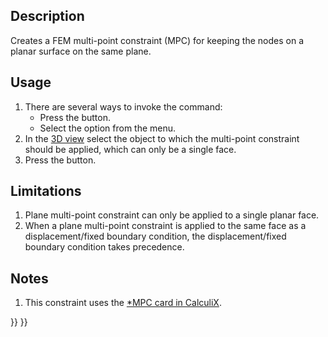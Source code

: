 <languages/>

{{Docnav
|[[FEM_ConstraintFlowVelocity|Constraint flow velocity]]
|[[FEM_ConstraintSectionPrint|Constraint section print]]
|[[FEM_Workbench|FEM]]
|IconL=FEM_ConstraintFlowVelocity.svg
|IconR=FEM_ConstraintSectionPrint.svg
|IconC=Workbench_FEM.svg
}}

{{GuiCommandContainer|
{{GuiCommand
|Name=FEM ConstraintPlaneRotation
|MenuLocation=Model → Geometrical analysis features → Plane multi-point constraint
|Workbenches=[[FEM_Workbench|FEM]]
|SeeAlso=[[FEM_ConstraintTransform|FEM Constraint transform]]
}}
{{GuiCommandFemInfo
|Solvers=CalculiX
}}
}}

==Description==

Creates a FEM multi-point constraint (MPC) for keeping the nodes on a planar surface on the same plane.

==Usage==

# There are several ways to invoke the command:
#* Press the {{Button|[[Image:FEM_ConstraintPlaneRotation.svg|16px]] [[FEM_ConstraintPlaneRotation|Plane multi-point constraint]]}} button.
#* Select the {{MenuCommand|Model → Geometrical analysis features → [[Image:FEM_ConstraintPlaneRotation.svg|16px]] Plane multi-point constraint}} option from the menu.
# In the [[3D_view|3D view]] select the object to which the multi-point constraint should be applied, which can only be a single face.
# Press the {{Button|Add}} button.

==Limitations==

# Plane multi-point constraint can only be applied to a single planar face.
# When a plane multi-point constraint is applied to the same face as a displacement/fixed boundary condition, the displacement/fixed boundary condition takes precedence.

==Notes==

# This constraint uses the [http://web.mit.edu/calculix_v2.7/CalculiX/ccx_2.7/doc/ccx/node220.html *MPC card in CalculiX].


{{Docnav
|[[FEM_ConstraintFlowVelocity|Constraint flow velocity]]
|[[FEM_ConstraintSectionPrint|Constraint section print]]
|[[FEM_Workbench|FEM]]
|IconL=FEM_ConstraintFlowVelocity.svg
|IconR=FEM_ConstraintSectionPrint.svg
|IconC=Workbench_FEM.svg
}}

{{FEM Tools navi{{#translation:}}}}
{{Userdocnavi{{#translation:}}}}